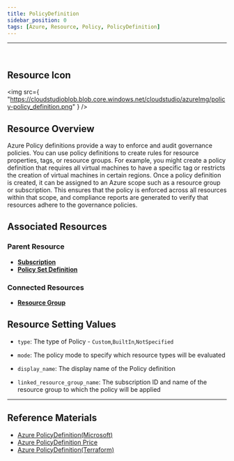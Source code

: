 ```yaml
---
title: PolicyDefinition
sidebar_position: 0
tags: [Azure, Resource, Policy, PolicyDefinition]
---
```


<hr />
<br />

## Resource Icon

<img
    src={
        "https://cloudstudioblob.blob.core.windows.net/cloudstudio/azureImg/policy-policy_definition.png"
    }
/>

## Resource Overview

Azure Policy definitions provide a way to enforce and audit governance policies. 
You can use policy definitions to create rules for resource properties, tags, or resource groups. 
For example, you might create a policy definition that requires all virtual machines to have a specific tag or restricts the creation of virtual machines in certain regions.
Once a policy definition is created, it can be assigned to an Azure scope such as a resource group or subscription. 
This ensures that the policy is enforced across all resources within that scope, and compliance reports are generated to verify that resources adhere to the governance policies.

## Associated Resources

### Parent Resource

-   [**Subscription**](https://docs.cstudio.app/en/docs/resource/azure/Base/Subscription)
-   [**Policy Set Definition**](https://docs.cstudio.app/en/docs/resource/azure/Policy/PolicySetDefinition)


### Connected Resources

-   [**Resource Group**](https://docs.cstudio.app/en/docs/resource/azure/Base/ResourceGroup)

## Resource Setting Values

-   `type`: The type of Policy - `Custom`,`BuiltIn`,`NotSpecified`

-   `mode`: The policy mode to specify which resource types will be evaluated

-   `display_name`: The display name of the Policy definition

-   `linked_resource_group_name`: The subscription ID and name of the resource group to which the policy will be applied
---

## Reference Materials

-   [Azure PolicyDefinition(Microsoft)](https://learn.microsoft.com/en-us/azure/governance/policy/overview)
-   [Azure PolicyDefinition Price](https://azure.microsoft.com/en-us/pricing/details/azure-policy/)
-   [Azure PolicyDefinition(Terraform)](https://registry.terraform.io/providers/hashicorp/azurerm/latest/docs/resources/policy_definition)
